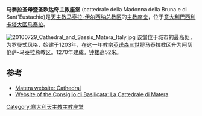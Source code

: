 {{Infobox religious building
|building_name           = 马泰拉主教座堂
|infobox_width           = 
|image                   = Matera BW 2016-10-15 14-04-08 2.jpg
|location                = [[意大利|意大利]][[巴西利卡塔大区|巴西利卡塔大区]][[马泰拉|马泰拉]]
|religious_affiliation   = [[罗马天主教|罗马天主教]]
|status                  = [[主教座堂|主教座堂]]
|groundbreaking          = {{start date|1230}}
|year_completed          = {{end date|1270}}
|length                  = {{convert|40|m}}
|width                   = {{convert|55|m}}
|width_nave              = 
|height_max              = {{convert|60|m}}
|spire_quantity          = 1
|spire_height            = {{convert|90|m}}
}}
'''马泰拉圣母暨圣欧达奇主教座堂''' (cattedrale della Madonna della Bruna e di Sant'Eustachio)是[[天主教马泰拉-伊尔西纳总教区|天主教马泰拉-伊尔西纳总教区]]的[[主教座堂|主教座堂]]，位于[[意大利|意大利]][[巴西利卡塔大区|巴西利卡塔大区]][[马泰拉|马泰拉]]。

[[Image:20100729_Cathedral_and_Sassis_Matera_Italy.jpg|thumb]]
该堂位于城市的最高处，为罗曼式风格，始建于1203年，在这一年教宗[[英诺森三世|英诺森三世]]将马泰拉教区升为阿切伦萨-马泰拉总教区。1270年建成。[[钟楼|钟楼]]高52米。

==参考==
{{reflist}}
* [http://www.sassiweb.it/matera-podcast/la-civita/la-cattedrale/ Matera website: Cathedral] {{it icon}}
*[https://web.archive.org/web/20100202074939/http://www.consiglio.basilicata.it/basilicata_regione_notizie/brn92_0299/11%20Franco%20Conese.pdf Website of the Consiglio di Basilicata: La Cattedrale di Matera] {{it icon}}

{{coord|40.6668|N|16.6113|E|source:kolossus-itwiki|display=title}}
{{意大利天主教主教座堂}}
[[Category:意大利天主教主教座堂|Category:意大利天主教主教座堂]]
